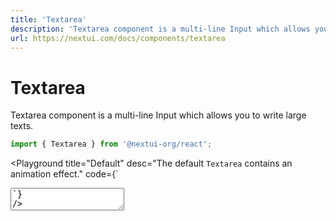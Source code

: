 ```yaml
---
title: 'Textarea'
description: 'Textarea component is a multi-line Input which allows you to write large texts.'
url: https://nextui.com/docs/components/textarea
---
```


# Textarea

Textarea component is a multi-line Input which allows you to write large texts.

```jsx
import { Textarea } from '@nextui-org/react';
```

<CarbonAd />

<Playground
  title="Default"
  desc="The default `Textarea` contains an animation effect."
  code={`
<Textarea
    label="Write your thoughts"
    placeholder="Enter your amazing ideas."
/>
`}
/>

<Playground
  title="Disabled"
  desc="Unusable and un-writtable `Textarea`."
  code={`
<>
    <Textarea
        disabled
        label="Name"
        placeholder="Enter your name"
      />
    <Spacer y={0.5} />
    <Textarea
        readOnly
        label="Read only Text"
        initialValue="Almost before we knew it, we had left the ground."
    />
</>
`}
/>

<Playground
  title="Autosize"
  desc="Unless the `rows` prop is set, the height of the text field dynamically 
  matches its content. You can use the `minRows` and `maxRows` props to bound it."
  code={`
<Grid.Container gap={2.5}>
    <Grid>
        <Textarea placeholder="Static rows, rows (4)" rows={4}/>
    </Grid>
    <Grid>
        <Textarea placeholder="Min rows (2), write something large.." minRows={2}/>
    </Grid>
    <Grid>
        <Textarea placeholder="Max rows (10), Min rows (1), write something large.." minRows={1} maxRows={10}/>
    </Grid>
</Grid.Container>
`}
/>

<Playground
  title="Types"
  desc="You can use the same `Input` types in `Textarea`."
  code={`
<Grid.Container gap={2.5} style={{marginTop: '4px'}}>
  <Grid>
    <Textarea placeholder="Default Textarea" />
  </Grid>    
  <Grid>
    <Textarea
      underlined
      color="primary"
      labelPlaceholder="Underlined Textarea"
    />
  </Grid>
  <Grid>
    <Textarea bordered color="secondary" labelPlaceholder="Bordered Textarea" />
  </Grid>
</Grid.Container>   
`}
/>

<Playground
  title="Status"
  desc="You can change the color of the entire `Textarea` with the property `status`."
  code={`
<Grid.Container gap={2.5} style={{marginTop: '4px'}}>
  <Grid>
    <Textarea labelPlaceholder="Default" status="default" />
  </Grid>    
  <Grid>
    <Textarea labelPlaceholder="Primary" status="primary" />
  </Grid>
  <Grid>
    <Textarea labelPlaceholder="Secondary" status="secondary" />
  </Grid>
  <Grid>
    <Textarea labelPlaceholder="Success" status="success" />
  </Grid>
  <Grid>
    <Textarea labelPlaceholder="Warning" status="warning" />
  </Grid>
  <Grid>
    <Textarea labelPlaceholder="Error" status="error" />
  </Grid>
  <Grid>
    <Textarea labelPlaceholder="#ff4ecd" status="#ff4ecd" />
  </Grid>  
</Grid.Container>
`}
/>

<Playground
  title="Helper text"
  desc="As well as with `Input` you can set the prop `helperText` and customise its color with the `helperColor` prop in `Textarea`
  to show a helper text."
  code={`
<Grid.Container gap={2.5} style={{marginTop: '4px'}}>
     <Grid>
      <Textarea
        label="Default"
        helperText="Please enter your name"
        placeholder="Enter your name"
      />
      </Grid>  
      <Grid>
        <Textarea
            status="success"
            helperColor="success"
            initialValue="NextUI is a Beautiful, fast and modern React UI library 🚀."
            helperText="Excellent description"
            placeholder="Description"
            label="Success"
        />
      </Grid>       
      <Grid>
        <Textarea
            bordered
            color="error"
            status="error"
            helperColor="error"
            helperText="Enter a larger description"
            label="Description"
            placeholder="Description"
        />
      </Grid>
    </Grid.Container>
`}
/>

<Playground
  title="Controlled vs Uncontrolled"
  desc="As well as the `Input` component, `Textarea` component can be controlled or uncontrolled. If you want to deep in this topic
  you can go to the official React documentation for [Controlled Components](https://reactjs.org/docs/forms.html#controlled-components)
  and [Uncontrolled Components](https://reactjs.org/docs/uncontrolled-components.html). The controlled Textarea example is using the hook [useInput](#useinput)"
  code={`
()=> {
  // Controlled
  const { value: controlledValue, setValue: setControlledValue, reset, bindings } = useInput('Controlled Textarea');
  React.useEffect(() => console.log({controlledValue}), [controlledValue]);
  // Uncontrolled
  const textareaRef = React.useRef(null);
  const onClick = () => {
    if (textareaRef.current) {
      textareaRef.current.value = Math.random().toString(32);
    }
  };
  return (
<Grid.Container gap={1}>
    <Grid>
        <Textarea {...bindings} />
        <Spacer y={0.5}/>
        <Grid.Container gap={0.5}>
            <Grid>
                <Button
                    auto
                    color="primary"
                    size="small"
                    onClick={() => setControlledValue(Math.random().toString(32))}
                >
                    Set value
                </Button>
            </Grid>
            <Grid>
                <Button auto flat size="small" onClick={() => reset()}>
                    Reset value
                </Button>
            </Grid>
        </Grid.Container>
    </Grid>
    <Spacer x={2}/>
    <Grid>
        <Textarea 
            ref={textareaRef} 
            initialValue="Uncontrolled Textarea"
            onChange={(e) => console.log(e.target.value)} 
        />
        <Spacer y={0.5}/>
        <Grid.Container gap={0.5}>
            <Grid>
                <Button
                    auto
                    color="secondary"
                    size="small"
                    onClick={onClick}
                >
                    Set value
                </Button>
            </Grid>
        </Grid.Container>
    </Grid>    
</Grid.Container> 
  );
}
`}
/>

<Spacer y={3} />

### APIs

<Spacer y={2} />

#### Textarea Props

| Attribute            | Type                                              | Accepted values                  | Description                                               | Default   |
| -------------------- | ------------------------------------------------- | -------------------------------- | --------------------------------------------------------- | --------- |
| **value**            | `string`                                          | -                                | Textarea value                                            | -         |
| **initialValue**     | `string`                                          | -                                | Textarea default value                                    | -         |
| **placeholder**      | `string`                                          | -                                | The short hint displayed in the textarea                  | -         |
| **size**             | `NormalSizes`                                     | [NormalSizes](#normal-sizes)     | Change textarea size                                      | `medium`  |
| **color**            | `SimpleColors`                                    | [SimpleColors](#simple-colors)   | Change textarea text, border and label color              | `default` |
| **status**           | `SimpleColors`                                    | [SimpleColors](#simple-colors)   | Change textarea status color                              | `default` |
| **helperColor**      | `SimpleColors`                                    | [SimpleColors](#simple-colors)   | Change helper text color                                  | `default` |
| **required**         | `boolean`                                         | `true/false`                     | Required textarea prop                                    | `false`   |
| **readOnly**         | `boolean`                                         | `true/false`                     | It prevents the user from changing the value of the field | `false`   |
| **disabled**         | `boolean`                                         | `true/false`                     | Disable textarea                                          | `false`   |
| **bordered**         | `boolean`                                         | `true/false`                     | Bordered textarea                                         | `false`   |
| **underlined**       | `boolean`                                         | `true/false`                     | Underlined textarea                                       | `false`   |
| **shadow**           | `boolean`                                         | `true/false`                     | Enable or disable the textarea shadow                     | `true`    |
| **animated**         | `boolean`                                         | `true/false`                     | Enable or disable the textarea animation                  | `true`    |
| **autoComplete**     | `string`                                          | -                                | HTML textarea autocomplete attribute                      | `off`     |
| **borderWeight**     | `NormalWeights`                                   | [NormalWeights](#normal-weights) | Border weight for `bordered` textarea                     | `normal`  |
| **width**            | `string`                                          | -                                | Textarea width                                            | `initial` |
| **label**            | `string`                                          | -                                | Text label for textarea                                   | -         |
| **labelPlaceholder** | `string`                                          | -                                | The placeholder becomes a label                           | -         |
| **helperText**       | `string`                                          | -                                | Add a helper text to textarea                             | -         |
| **onChange**         | `(e: React.ChangeEvent) => void`                  | -                                | Callback fired when the value is changed                  | -         |
| **onFocus**          | `(e: React.FocusEvent) => void`                   | -                                | Callback fired when the textarea is focused.              | -         |
| **onBlur**           | `(e: React.FocusEvent) => void`                   | -                                | Callback fired when the textarea is blurred.              | -         |
| **ref**              | <Code>Ref<HTMLTextAreaElement &#124; null></Code> | -                                | forwardRef                                                | -         |
| ...                  | `TextareaHTMLAttributes`                          | `'className', ...`               | Textarea native props                                     | -         |

<Spacer y={2} />

### Textarea types

<Spacer y={1} />

#### Simple Colors

```ts
type NormalColors =
  | 'default'
  | 'primary'
  | 'secondary'
  | 'success'
  | 'warning'
  | 'error';
```

#### Normal Sizes

```ts
type NormalSizes = 'mini' | 'small' | 'medium' | 'large' | 'xlarge';
```

#### Normal Weights

```ts
type NormalWeights = 'normal' | 'light' | 'bold';
```

#### useInput

```ts
type useInput = (initialValue: string) => {
  value: string;
  setValue: Dispatch<SetStateAction<string>>;
  currentRef: MutableRefObject<string>;
  reset: () => void;
  bindings: {
    value: string;
    onChange: (event: React.ChangeEvent<HTMLInputElement>) => void;
  };
};
```

